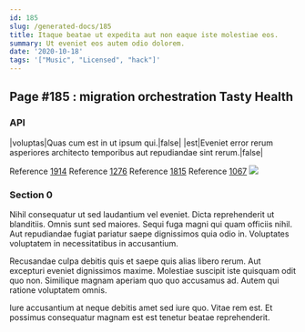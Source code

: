 ```yaml
---
id: 185
slug: /generated-docs/185
title: Itaque beatae ut expedita aut non eaque iste molestiae eos.
summary: Ut eveniet eos autem odio dolorem.
date: '2020-10-18'
tags: '["Music", "Licensed", "hack"]'
---
```


## Page #185 : migration orchestration Tasty Health
### API

|voluptas|Quas cum est in ut ipsum qui.|false|
|est|Eveniet error rerum asperiores architecto temporibus aut repudiandae sint rerum.|false|

Reference [1914](/generated-docs/1914)
Reference [1276](/generated-docs/1276)
Reference [1815](/generated-docs/1815)
Reference [1067](/generated-docs/1067)
![](/assets/cats-2.jpg)

### Section 0
Nihil consequatur ut sed laudantium vel eveniet. Dicta reprehenderit ut blanditiis. Omnis sunt sed maiores. Sequi fuga magni qui quam officiis nihil. Aut repudiandae fugiat pariatur saepe dignissimos quia odio in. Voluptates voluptatem in necessitatibus in accusantium.
 Recusandae culpa debitis quis et saepe quis alias libero rerum. Aut excepturi eveniet dignissimos maxime. Molestiae suscipit iste quisquam odit quo non. Similique magnam aperiam quo quo accusamus ad. Autem qui ratione voluptatem omnis.
 Iure accusantium at neque debitis amet sed iure quo. Vitae rem est. Et possimus consequatur magnam est est tenetur beatae reprehenderit.
